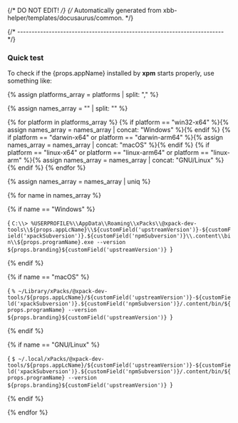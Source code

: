 {/* DO NOT EDIT! */}
{/* Automatically generated from xbb-helper/templates/docusaurus/common. */}



{/* ------------------------------------------------------------------------ */}

### Quick test

To check if the {props.appName} installed by **xpm** starts properly, use something like:

{% assign platforms_array = platforms | split: "," %}

{% assign names_array = "" | split: "" %}

{% for platform in platforms_array %}
  {% if platform == "win32-x64" %}{% assign names_array = names_array | concat: "Windows" %}{% endif %}
  {% if platform == "darwin-x64" or platform == "darwin-arm64" %}{% assign names_array = names_array | concat: "macOS" %}{% endif %}
  {% if platform == "linux-x64" or platform == "linux-arm64" or platform == "linux-arm" %}{% assign names_array = names_array | concat: "GNU/Linux" %}{% endif %}
{% endfor %}

{% assign names_array = names_array | uniq %}

<Tabs groupId="operating-systems">
{% for name in names_array %}

{% if name == "Windows" %}
<TabItem value="windows" label="Windows" default>

<CodeBlock language="console"> {
`C:\\> %USERPROFILE%\\AppData\\Roaming\\xPacks\\@xpack-dev-tools\\${props.appLcName}\\${customField('upstreamVersion')}-${customField('xpackSubversion')}.${customField('npmSubversion')}\\.content\\bin\\${props.programName}.exe --version
${props.branding}${customField('upstreamVersion')}
`} </CodeBlock>

</TabItem>
{% endif %}

{% if name == "macOS" %}
<TabItem value="macos" label="macOS">

<CodeBlock language="console"> {
`% ~/Library/xPacks/@xpack-dev-tools/${props.appLcName}/${customField('upstreamVersion')}-${customField('xpackSubversion')}.${customField('npmSubversion')}/.content/bin/${props.programName} --version
${props.branding}${customField('upstreamVersion')}
`} </CodeBlock>

</TabItem>
{% endif %}

{% if name == "GNU/Linux" %}
<TabItem value="linux" label="GNU/Linux">

<CodeBlock language="console"> {
`$ ~/.local/xPacks/@xpack-dev-tools/${props.appLcName}/${customField('upstreamVersion')}-${customField('xpackSubversion')}.${customField('npmSubversion')}/.content/bin/${props.programName} --version
${props.branding}${customField('upstreamVersion')}
`} </CodeBlock>

</TabItem>
{% endif %}

{% endfor %}
</Tabs>
